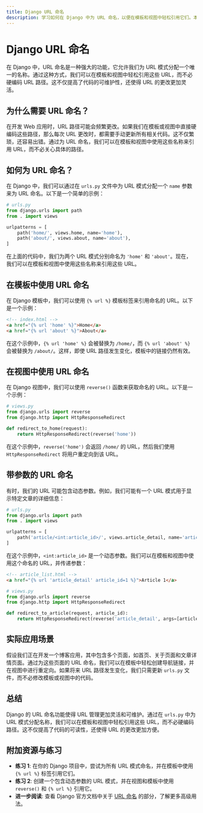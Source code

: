 ```yaml
---
title: Django URL 命名
description: 学习如何在 Django 中为 URL 命名，以便在模板和视图中轻松引用它们。本文适合初学者，包含代码示例和实际应用场景。
---
```


# Django URL 命名

在 Django 中，URL 命名是一种强大的功能，它允许我们为 URL 模式分配一个唯一的名称。通过这种方式，我们可以在模板和视图中轻松引用这些 URL，而不必硬编码 URL 路径。这不仅提高了代码的可维护性，还使得 URL 的更改更加灵活。

## 为什么需要 URL 命名？

在开发 Web 应用时，URL 路径可能会频繁更改。如果我们在模板或视图中直接硬编码这些路径，那么每次 URL 更改时，都需要手动更新所有相关代码。这不仅繁琐，还容易出错。通过为 URL 命名，我们可以在模板和视图中使用这些名称来引用 URL，而不必关心具体的路径。

## 如何为 URL 命名？

在 Django 中，我们可以通过在 `urls.py` 文件中为 URL 模式分配一个 `name` 参数来为 URL 命名。以下是一个简单的示例：

```python
# urls.py
from django.urls import path
from . import views

urlpatterns = [
    path('home/', views.home, name='home'),
    path('about/', views.about, name='about'),
]
```

在上面的代码中，我们为两个 URL 模式分别命名为 `'home'` 和 `'about'`。现在，我们可以在模板和视图中使用这些名称来引用这些 URL。

## 在模板中使用 URL 命名

在 Django 模板中，我们可以使用 `{% url %}` 模板标签来引用命名的 URL。以下是一个示例：

```html
<!-- index.html -->
<a href="{% url 'home' %}">Home</a>
<a href="{% url 'about' %}">About</a>
```

在这个示例中，`{% url 'home' %}` 会被替换为 `/home/`，而 `{% url 'about' %}` 会被替换为 `/about/`。这样，即使 URL 路径发生变化，模板中的链接仍然有效。

## 在视图中使用 URL 命名

在 Django 视图中，我们可以使用 `reverse()` 函数来获取命名的 URL。以下是一个示例：

```python
# views.py
from django.urls import reverse
from django.http import HttpResponseRedirect

def redirect_to_home(request):
    return HttpResponseRedirect(reverse('home'))
```

在这个示例中，`reverse('home')` 会返回 `/home/` 的 URL，然后我们使用 `HttpResponseRedirect` 将用户重定向到该 URL。

## 带参数的 URL 命名

有时，我们的 URL 可能包含动态参数。例如，我们可能有一个 URL 模式用于显示特定文章的详细信息：

```python
# urls.py
from django.urls import path
from . import views

urlpatterns = [
    path('article/<int:article_id>/', views.article_detail, name='article_detail'),
]
```

在这个示例中，`<int:article_id>` 是一个动态参数。我们可以在模板和视图中使用这个命名的 URL，并传递参数：

```html
<!-- article_list.html -->
<a href="{% url 'article_detail' article_id=1 %}">Article 1</a>
```

```python
# views.py
from django.urls import reverse
from django.http import HttpResponseRedirect

def redirect_to_article(request, article_id):
    return HttpResponseRedirect(reverse('article_detail', args=[article_id]))
```

## 实际应用场景

假设我们正在开发一个博客应用，其中包含多个页面，如首页、关于页面和文章详情页面。通过为这些页面的 URL 命名，我们可以在模板中轻松创建导航链接，并在视图中进行重定向。如果将来 URL 路径发生变化，我们只需更新 `urls.py` 文件，而不必修改模板或视图中的代码。

## 总结

Django 的 URL 命名功能使得 URL 管理更加灵活和可维护。通过在 `urls.py` 中为 URL 模式分配名称，我们可以在模板和视图中轻松引用这些 URL，而不必硬编码路径。这不仅提高了代码的可读性，还使得 URL 的更改更加方便。

## 附加资源与练习

- **练习 1**: 在你的 Django 项目中，尝试为所有 URL 模式命名，并在模板中使用 `{% url %}` 标签引用它们。
- **练习 2**: 创建一个包含动态参数的 URL 模式，并在视图和模板中使用 `reverse()` 和 `{% url %}` 引用它。
- **进一步阅读**: 查看 Django 官方文档中关于 [URL 命名](https://docs.djangoproject.com/en/stable/topics/http/urls/#naming-url-patterns) 的部分，了解更多高级用法。
